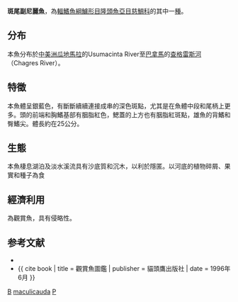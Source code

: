 {{Speciesbox
| genus = Paraneetroplus
| species = maculicauda
| status = NE
| image = Aequidens pulcher.jpg
| authority = {{le|查爾斯·塔特·里根|Charles Tate Regan|Regan}}, 1905
| synonyms = *''Cichlasoma globosum''<br /><small>Miller, 1907</small>
*''Cichlasoma maculicauda''<br /><small>Regan, 1905</small>
*''Cichlasoma maculicaudum''<br /><small>Regan, 1905</small>
*''Cichlasoma manana''<br /><small>Miller, 1907</small>
*''Cichlasoma nigritum''<br /><small>Meek, 1907</small>
*''Cichlosoma maculicauda''<br /><small>Regan, 1905</small>
*''Theraps maculicauda''<br /><small>Regan, 1905</small>
*''Vieja panamensis''<br /><small>Fernández-Yépez, 1969</small>
*''Vieja maculicauda''<br /><small>Regan, 1905</small>
}}

'''斑尾副尼麗魚'''，為[[輻鰭魚綱|輻鰭魚綱]][[鱸形目|鱸形目]][[隆頭魚亞目|隆頭魚亞目]][[慈鯛科|慈鯛科]]的其中一[[種|種]]。

==分布==
本魚分布於[[中美洲|中美洲]][[瓜地馬拉|瓜地馬拉]]的Usumacinta River至[[巴拿馬|巴拿馬]]的[[查格雷斯河|查格雷斯河]]（Chagres River）。

==特徵==
本魚體呈銀藍色，有斷斷續續連接成串的深色斑點，尤其是在魚體中段和尾柄上更多。頭的前端和胸鰭基部有胭脂紅色，鰓蓋的上方也有胭脂紅斑點，雄魚的背鰭和臀鰭尖。體長約在25公分。

==生態==
本魚棲息湖泊及淡水溪流具有沙底質和沉木，以利於隱匿。以河底的植物碎屑、果實和種子為食
==經濟利用==
為觀賞魚，具有侵略性。

==参考文献==
*{{FishBase_species|genus=Paraneetroplus|species=maculicauda|year=2011|month=12}}
*{{ cite book | title = 觀賞魚圖鑑 | publisher = 貓頭鷹出版社 | date = 1996年6月 }}
{{commons|Paraneetroplus maculicauda}}
{{Taxonbar|from=Q2489957}}

[[Category:觀賞魚|B]]
[[Category:副尼麗魚屬|maculicauda]]
[[Category:1905年描述的魚類|P]]